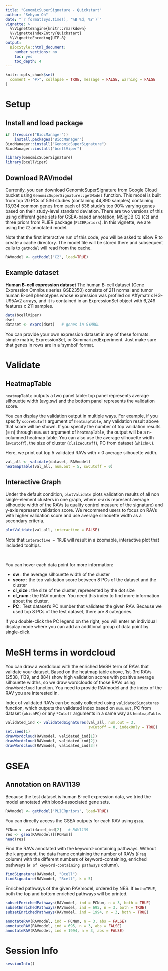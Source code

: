 ```yaml
---
title: "GenomicSuperSignature - Quickstart"
author: "Sehyun Oh"
date: "`r format(Sys.time(), '%B %d, %Y')`"
vignette: >
  %\VignetteEngine{knitr::rmarkdown}
  %\VignetteIndexEntry{Quickstart}
  %\VignetteEncoding{UTF-8}
output:
  BiocStyle::html_document:
    number_sections: no
    toc: yes
    toc_depth: 4
---
```


```r
knitr::opts_chunk$set(
  comment = "#>", collapse = TRUE, message = FALSE, warning = FALSE 
)
```

# Setup

## Install and load package
```r
if (!require("BiocManager"))
    install.packages("BiocManager")
BiocManager::install("GenomicSuperSignature")
BiocManager::install("bcellViper")
```

```r
library(GenomicSuperSignature)
library(bcellViper)
```


## Download RAVmodel
Currently, you can download GenomicSuperSignature from Google Cloud bucket using
`GenomicSuperSignature::getModel` function. This model is built from top 20 PCs 
of 536 studies (containing 44,890 samples) containing 13,934 common genes from 
each of 536 study's top 90% varying genes based on their study-level standard 
deviation. There are two versions of this using different gene sets for 
GSEA-based annotation; MSigDB C2 (`C2`) and three priors from PLIER package 
(`PLIERpriors`). In this vignette, we are using the `C2` annotated model.

Note that the first interactive run of this code, you will be asked to allow
R to create a cache directory. The model file will be stored there and 
subsequent calls to `getModel` will read from the cache.

```r
RAVmodel <- getModel("C2", load=TRUE)
```

## Example dataset
**Human B-cell expression dataset** The human B-cell dataset (Gene Expression 
Omnibus series GSE2350) consists of 211 normal and tumor human B-cell phenotypes
whose expression was profiled on Affymatrix HG-U95Av2 arrays, and it is 
contained in an ExpressionSet object with 6,249 features x 211 samples.

```r
data(bcellViper)
dset
dataset <- exprs(dset)   # genes in SYMBOL
```

You can provide your own expression dataset in any of these formats: simple 
matrix, ExpressionSet, or SummarizedExperiment. Just make sure that genes in 
rows are in a 'symbol' format. 


# Validate
## HeatmapTable
`heatmapTable` outputs a two panel table: top panel represents average 
silhouette width (avg.sw) and the bottom panel represents the validation score.

You can display the validation output in multiple ways. For example, if you 
specify `scoreCutoff` argument of `heatmapTable`, any validation result above 
that score will be shown. If you specify the number of top validation results 
(= n) through `num.out` argument of `heatmapTable`, the output will be a 
n-columned heatmap table. You can also use the average silhouette width 
(`swCutoff`), the size of cluster (`clsizecutoff`), PC from dataset (`whichPC`).

Here, we print out top 5 validated RAVs with > 0 average silhouette width.

```r
val_all <- validate(dataset, RAVmodel)  
heatmapTable(val_all, num.out = 5, swCutoff = 0)
```

## Interactive Graph
Under the default condition, `plotValidate` plots validation results of all non 
single-element clusters in one graph, where x-axis represent average silhouette 
width of the RAVs (a quality control measure of the signature) and y-axis 
represent validation score. We recommend users to focus on RAVs with higher 
validation score and use average silhouette width as a secondary criteria. 

```r
plotValidate(val_all, interactive = FALSE)
```
Note that `interactive = TRUE` will result in a zoomable, interactive plot
that included tooltips. 

<br>

You can hover each data point for more information:    

- **sw** : the average silhouette width of the cluster   
- **score** : the top validation score between 8 PCs of the dataset and the 
cluster   
- **cl_size** : the size of the cluster, represented by the dot size   
- **cl_num** : the RAV number. You need this index to find more information 
about the cluster.      
- **PC** : Test dataset's PC number that validates the given RAV. Because we 
used top 8 PCs of the test dataset, there are 8 categories. 

If you double-click the PC legend on the right, you will enter an 
individual display mode where you can add an additional group of data 
point by single-click. 


# MeSH terms in wordcloud
You can draw a wordcloud with the enriched MeSH term of RAVs that validate
your dataset. Based on the heatmap table above, 1st-3rd RAVs (2538, 1139, and 
884) show high validation scores with positive average silhouette widths, so we 
draw wordclouds of those RAVs using `drawWordcloud` function. You need to 
provide RAVmodel and the index of the RAV you are interested in.

Index of validated RAVs can be easily collected using `validatedSingatures`
function, which outputs the validated index based on `num.out`, PC from dataset 
(`whichPC`) or any `*Cutoff` arguments in a same way as `heatmapTable`. 

```r
validated_ind <- validatedSignatures(val_all, num.out = 3, 
                                     swCutoff = 0, indexOnly = TRUE)
set.seed(1)
drawWordcloud(RAVmodel, validated_ind[1])
drawWordcloud(RAVmodel, validated_ind[2])
drawWordcloud(RAVmodel, validated_ind[3])
```




# GSEA
## Annotation on RAV1139
Because the test dataset is human B-cell expression data, we tried the model 
annotated with blood-associated gene sets. 

```r
RAVmodel <- getModel("PLIERpriors", load=TRUE)
```

You can directly access the GSEA outputs for each RAV using `gsea`.

```r
PCNum <- validated_ind[2]   # RAV1139
res <- gsea(RAVmodel)[[PCNum]]   
head(res)
```


Find the RAVs annotated with the keyword-containing pathways. Without the `k` 
argument, the data frame containing the number of RAVs (`Freq` column) with 
the different numbers of keyword-containing, enriched pathways 
(`# of keyword-containing pathways` column).

```r
findSignature(RAVmodel, "Bcell")
findSignature(RAVmodel, "Bcell", k = 5)
```

Enriched pathways of the given RAVmodel, ordered by NES. If `both=TRUE`, both 
the top and bottom enriched pathways will be printed.

```r
subsetEnrichedPathways(RAVmodel, ind = PCNum, n = 3, both = TRUE)
subsetEnrichedPathways(RAVmodel, ind = 695, n = 3, both = TRUE)
subsetEnrichedPathways(RAVmodel, ind = 1994, n = 3, both = TRUE)
```

```r
annotateRAV(RAVmodel, ind = PCNum, n = 3, abs = FALSE)
annotateRAV(RAVmodel, ind = 695, n = 3, abs = FALSE)
annotateRAV(RAVmodel, ind = 1994, n = 3, abs = FALSE)
```

# Session Info
```r
sessionInfo()
```
